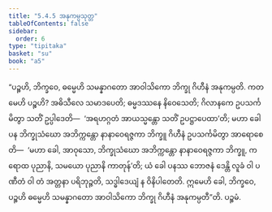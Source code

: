 ```yaml
---
title: "5.4.5 အနုကမ္ပသုတ္တ"
tableOfContents: false
sidebar:
  order: 6
type: "tipitaka"
basket: "su"
book: "a5"
---
```



<DynamicBreadcrumb />

<Division number="235" book="a5">

<Paragraph number="1298" book="a5">
“ပဉ္စဟိ, ဘိက္ခဝေ, ဓမ္မေဟိ သမန္နာဂတော အာဝါသိကော ဘိက္ခု ဂိဟီနံ အနုကမ္ပတိ. ကတမေဟိ ပဉ္စဟိ? အဓိသီလေ သမာဒပေတိ; ဓမ္မဒဿနေ နိဝေသေတိ; ဂိလာနကေ ဥပသင်္ကမိတွာ သတိံ ဥပ္ပါဒေတိ—  ‘အရဟဂ္ဂတံ အာယသ္မန္တော သတိံ ဥပဋ္ဌာပေထာ’တိ; မဟာ ခေါ ပန ဘိက္ခုသံဃော အဘိက္ကန္တော နာနာဝေရဇ္ဇကာ ဘိက္ခူ ဂိဟီနံ ဥပသင်္ကမိတွာ အာရောစေတိ—  ‘မဟာ ခေါ, အာဝုသော, ဘိက္ခုသံဃော အဘိက္ကန္တော နာနာဝေရဇ္ဇကာ ဘိက္ခူ, ကရောထ ပုညာနိ, သမယော ပုညာနိ ကာတုန်’တိ; ယံ ခေါ ပနဿ ဘောဇနံ ဒေန္တိ လူခံ ဝါ ပဏီတံ ဝါ တံ အတ္တနာ ပရိဘုဉ္ဇတိ, သဒ္ဓါဒေယျံ န ဝိနိပါတေတိ. ဣမေဟိ ခေါ, ဘိက္ခဝေ, ပဉ္စဟိ ဓမ္မေဟိ သမန္နာဂတော အာဝါသိကော ဘိက္ခု ဂိဟီနံ အနုကမ္ပတီ”တိ.

</Paragraph>
</Division>

<Paragraph number="1299" type="center" book="a5">
ပဉ္စမံ.
</Paragraph>